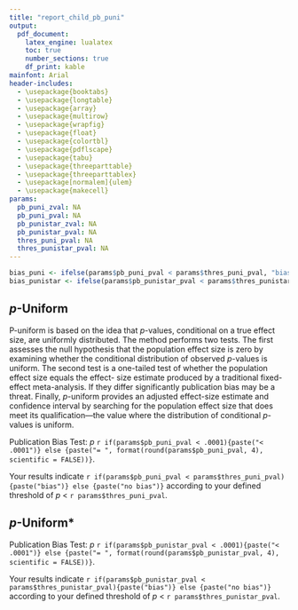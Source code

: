 ```yaml
---
title: "report_child_pb_puni"
output:
  pdf_document:
    latex_engine: lualatex
    toc: true
    number_sections: true
    df_print: kable
mainfont: Arial
header-includes:
  - \usepackage{booktabs}
  - \usepackage{longtable}
  - \usepackage{array}
  - \usepackage{multirow}
  - \usepackage{wrapfig}
  - \usepackage{float}
  - \usepackage{colortbl}
  - \usepackage{pdflscape}
  - \usepackage{tabu}
  - \usepackage{threeparttable}
  - \usepackage{threeparttablex}
  - \usepackage[normalem]{ulem}
  - \usepackage{makecell}
params:
  pb_puni_zval: NA
  pb_puni_pval: NA
  pb_punistar_zval: NA
  pb_punistar_pval: NA
  thres_puni_pval: NA
  thres_punistar_pval: NA
---
```


```r
bias_puni <- ifelse(params$pb_puni_pval < params$thres_puni_pval, "bias", "no bias")
bias_punistar <- ifelse(params$pb_punistar_pval < params$thres_punistar_pval, "bias", "no bias")
```


## _p_-Uniform

P-uniform is based on the idea that _p_-values, conditional on a true effect size, are uniformly distributed. The method performs two tests. The first assesses the null hypothesis that the population effect size is zero by examining whether the conditional distribution of observed _p_-values is uniform. The second test is a one-tailed test of whether the population effect size equals the effect- size estimate produced by a traditional fixed-effect meta-analysis. If they differ significantly publication bias may be a threat. Finally, _p_-uniform provides an adjusted effect-size estimate and confidence interval by searching for the population effect size that does meet its qualification—the value where the distribution of conditional _p_-values is uniform.

Publication Bias Test: _p_ `r if(params$pb_puni_pval < .0001){paste("< .0001")} else {paste("= ", format(round(params$pb_puni_pval, 4), scientific = FALSE))}`. 

Your results indicate `r if(params$pb_puni_pval < params$thres_puni_pval){paste("bias")} else {paste("no bias")}` according to your defined threshold of _p_ < `r params$thres_puni_pval`.


## _p_-Uniform*

Publication Bias Test: _p_ `r if(params$pb_punistar_pval < .0001){paste("< .0001")} else {paste("= ", format(round(params$pb_punistar_pval, 4), scientific = FALSE))}`. 

Your results indicate `r if(params$pb_punistar_pval < params$thres_punistar_pval){paste("bias")} else {paste("no bias")}` according to your defined threshold of _p_ < `r params$thres_punistar_pval`.
